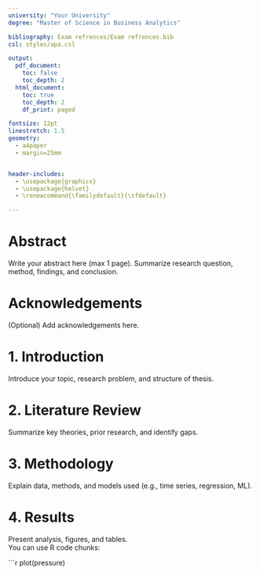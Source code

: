 ---
university: "Your University"
degree: "Master of Science in Business Analytics"

bibliography: Exam refrences/Exam refrences.bib
csl: styles/apa.csl

output:
  pdf_document:
    toc: false
    toc_depth: 2
  html_document:
    toc: true
    toc_depth: 2
    df_print: paged

fontsize: 12pt
linestretch: 1.5
geometry:
  - a4paper
  - margin=25mm


header-includes:
  - \usepackage{graphicx}
  - \usepackage{helvet}
  - \renewcommand{\familydefault}{\sfdefault}

---

\begin{titlepage}
\thispagestyle{empty}

\begin{center}
\includegraphics[height=3cm]{inn_logo.png}


\vspace*{1.0cm}


{\normalsize Inland School of Business and Social Sciences\par}



{\bfseries\large Jørgen Anmarkrud\par}

\vspace{1.5cm}

{\bfseries\Large Exam Paper\par}

\vspace{0.5cm}

{\bfseries\fontsize{20pt}{24pt}\selectfont
Supplier Visibility and Market Share in Healthcare Staffing\par}

{\normalsize Does Google Search Ranking for Relevant Keywords Predict Municipal Market Share?\par}

\vspace{2.2cm}


{\normalsize Advanced Statistical Modelling\par}

\vspace{0.8cm}

{\normalsize MØLBA3007-1\par}

\vfill

{\bfseries 2025\par}
\end{center}

\end{titlepage}



\newpage




\renewcommand{\contentsname}{Table of Contents}
\tableofcontents
\newpage


# Abstract

Write your abstract here (max 1 page). Summarize research question, method, findings, and conclusion.

\newpage

# Acknowledgements

(Optional) Add acknowledgements here.

\newpage



# 1. Introduction

Introduce your topic, research problem, and structure of thesis.

# 2. Literature Review

Summarize key theories, prior research, and identify gaps.

# 3. Methodology

Explain data, methods, and models used (e.g., time series, regression, ML).

# 4. Results

Present analysis, figures, and tables.  
You can use R code chunks:

```{r pressure-plot, echo=TRUE}
plot(pressure)
